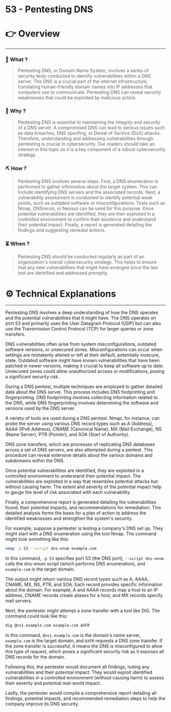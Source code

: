 # 53 - Pentesting DNS


# 👉 Overview

---

### 👀 What ?

> Pentesting DNS, or Domain Name System, involves a series of security tests conducted to identify vulnerabilities within a DNS server. The DNS is a crucial part of the internet infrastructure, translating human-friendly domain names into IP addresses that computers use to communicate. Pentesting DNS can reveal security weaknesses that could be exploited by malicious actors.
> 

### 🧐 Why ?

> Pentesting DNS is essential to maintaining the integrity and security of a DNS server. A compromised DNS can lead to serious issues such as data breaches, DNS spoofing, or Denial of Service (DoS) attacks. Therefore, understanding and addressing vulnerabilities through pentesting is crucial in cybersecurity. Our readers should take an interest in this topic as it is a key component of a robust cybersecurity strategy.
> 

### ⛏️ How ?

> Pentesting DNS involves several steps. First, a DNS enumeration is performed to gather information about the target system. This can include identifying DNS servers and the associated records. Next, a vulnerability assessment is conducted to identify potential weak points, such as outdated software or misconfigurations. Tools such as Nmap, DNSrecon, or Nessus can be used for this purpose. Once potential vulnerabilities are identified, they are then exploited in a controlled environment to confirm their existence and understand their potential impact. Finally, a report is generated detailing the findings and suggesting remedial actions.
> 

### ⏳ When ?

> Pentesting DNS should be conducted regularly as part of an organization's overall cybersecurity strategy. This helps to ensure that any new vulnerabilities that might have emerged since the last test are identified and addressed promptly.
> 

# ⚙️ Technical Explanations

---

Pentesting DNS involves a deep understanding of how the DNS operates and the potential vulnerabilities that it might have. The DNS operates on port 53 and primarily uses the User Datagram Protocol (UDP) but can also use the Transmission Control Protocol (TCP) for larger queries or zone transfers.

DNS vulnerabilities often arise from system misconfigurations, outdated software versions, or unsecured zones. Misconfigurations can occur when settings are mistakenly altered or left at their default, potentially insecure, state. Outdated software might have known vulnerabilities that have been patched in newer versions, making it crucial to keep all software up to date. Unsecured zones could allow unauthorized access or modifications, posing a significant security risk.

During a DNS pentest, multiple techniques are employed to gather detailed data about the DNS server. This process includes DNS footprinting and fingerprinting. DNS footprinting involves collecting information related to the DNS, while DNS fingerprinting involves determining the software and versions used by the DNS server.

A variety of tools are used during a DNS pentest. Nmap, for instance, can probe the server using various DNS record types such as A (Address), AAAA (IPv6 Address), CNAME (Canonical Name), MX (Mail Exchange), NS (Name Server), PTR (Pointer), and SOA (Start of Authority).

DNS zone transfers, which are processes of replicating DNS databases across a set of DNS servers, are also attempted during a pentest. This procedure can reveal extensive details about the various domains and subdomains within the DNS.

Once potential vulnerabilities are identified, they are exploited in a controlled environment to understand their potential impact. The vulnerabilities are exploited in a way that resembles potential attacks but without causing harm. The extent and severity of the potential impact help to gauge the level of risk associated with each vulnerability.

Finally, a comprehensive report is generated detailing the vulnerabilities found, their potential impacts, and recommendations for remediation. This detailed analysis forms the basis for a plan of action to address the identified weaknesses and strengthen the system's security.

For example, suppose a pentester is testing a company's DNS set up. They might start with a DNS enumeration using the tool Nmap. The command might look something like this:

```bash
nmap -p 53 --script dns-enum example.com

```

In this command, `-p 53` specifies port 53 (the DNS port), `--script dns-enum` calls the dns-enum script (which performs DNS enumeration), and `example.com` is the target domain.

The output might return various DNS record types such as A, AAAA, CNAME, MX, NS, PTR, and SOA. Each record provides specific information about the domain. For example, A and AAAA records map a host to an IP address, CNAME records create aliases for a host, and MX records specify mail servers.

Next, the pentester might attempt a zone transfer with a tool like DIG. The command could look like this:

```bash
dig @ns1.example.com example.com AXFR

```

In this command, `@ns1.example.com` is the domain's name server, `example.com` is the target domain, and `AXFR` requests a DNS zone transfer. If the zone transfer is successful, it means the DNS is misconfigured to allow this type of request, which poses a significant security risk as it exposes all DNS records for the domain.

Following this, the pentester would document all findings, noting any vulnerabilities and their potential impact. They would exploit identified vulnerabilities in a controlled environment (without causing harm) to assess their severity and potential real-world impact.

Lastly, the pentester would compile a comprehensive report detailing all findings, potential impacts, and recommended remediation steps to help the company improve its DNS security.
